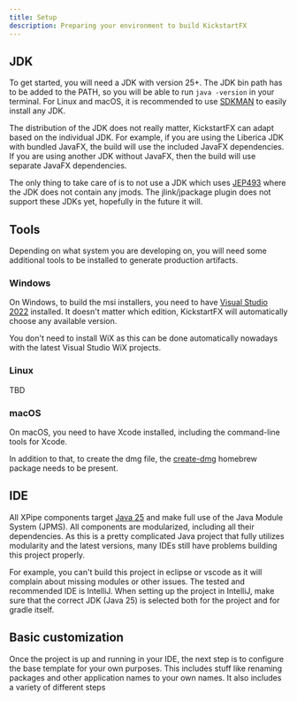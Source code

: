 ```yaml
---
title: Setup
description: Preparing your environment to build KickstartFX
---
```


## JDK

To get started, you will need a JDK with version 25+. The JDK bin path has to be added to the PATH, so you will be able to run `java -version` in your terminal. For Linux and macOS, it is recommended to use [SDKMAN](https://sdkman.io/) to easily install any JDK.

The distribution of the JDK does not really matter, KickstartFX can adapt based on the individual JDK. For example, if you are using the Liberica JDK with bundled JavaFX, the build will use the included JavaFX dependencies. If you are using another JDK without JavaFX, then the build will use separate JavaFX dependencies.

The only thing to take care of is to not use a JDK which uses [JEP493](https://openjdk.org/jeps/493) where the JDK does not contain any jmods. The jlink/jpackage plugin does not support these JDKs yet, hopefully in the future it will.

## Tools

Depending on what system you are developing on, you will need some additional tools to be installed to generate production artifacts.

### Windows

On Windows, to build the msi installers, you need to have [Visual Studio 2022](https://visualstudio.microsoft.com/) installed. It doesn't matter which edition, KickstartFX will automatically choose any available version.

You don't need to install WiX as this can be done automatically nowadays with the latest Visual Studio WiX projects.

### Linux

TBD

### macOS

On macOS, you need to have Xcode installed, including the command-line tools for Xcode.

In addition to that, to create the dmg file, the [create-dmg](https://github.com/create-dmg/create-dmg) homebrew package needs to be present.

## IDE

All XPipe components target [Java 25](https://openjdk.java.net/projects/jdk/25/) and make full use of the Java Module System (JPMS).
All components are modularized, including all their dependencies.
As this is a pretty complicated Java project that fully utilizes modularity and the latest versions,
many IDEs still have problems building this project properly.

For example, you can't build this project in eclipse or vscode as it will complain about missing modules or other issues.
The tested and recommended IDE is IntelliJ.
When setting up the project in IntelliJ, make sure that the correct JDK (Java 25)
is selected both for the project and for gradle itself.

## Basic customization

Once the project is up and running in your IDE, the next step is to configure the base template for your own purposes. This includes stuff like renaming packages and other application names to your own names. It also includes a variety of different steps

